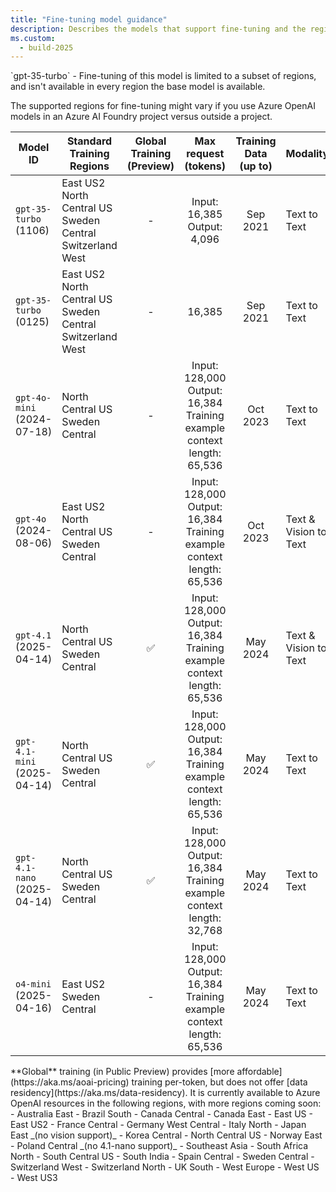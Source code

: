 ```yaml
---
title: "Fine-tuning model guidance"
description: Describes the models that support fine-tuning and the regions where fine-tuning is available.
ms.custom:
  - build-2025
---
```


<Note>
`gpt-35-turbo` - Fine-tuning of this model is limited to a subset of regions, and isn't available in every region the base model is available. 

The supported regions for fine-tuning might vary if you use Azure OpenAI models in an Azure AI Foundry project versus outside a project.
</Note>

|  Model ID  | Standard Training Regions | Global Training (Preview) | Max request (tokens) | Training Data (up to) | Modality |
|  --- | --- | :---: | :---: | :---: | --- |
| `gpt-35-turbo` (1106) | East US2 <br/> North Central US <br/> Sweden Central <br/> Switzerland West | - | Input: 16,385<br/> Output: 4,096 |  Sep 2021 | Text to Text |
| `gpt-35-turbo` (0125)  | East US2 <br/> North Central US <br/> Sweden Central <br/> Switzerland West | - | 16,385 | Sep 2021 | Text to Text |
| `gpt-4o-mini` (2024-07-18) | North Central US <br/> Sweden Central | - | Input: 128,000 <br/> Output: 16,384  <br/> Training example context length: 65,536 | Oct 2023 | Text to Text |
| `gpt-4o` (2024-08-06) | East US2 <br/> North Central US <br/> Sweden Central | - | Input: 128,000 <br/> Output: 16,384  <br/> Training example context length: 65,536 | Oct 2023 | Text & Vision to Text |
| `gpt-4.1` (2025-04-14) | North Central US <br/> Sweden Central | ✅ | Input: 128,000 <br/> Output: 16,384 <br/> Training example context length: 65,536 | May 2024 | Text & Vision to Text |
| `gpt-4.1-mini` (2025-04-14) | North Central US <br/> Sweden Central | ✅ | Input: 128,000 <br/> Output: 16,384 <br/> Training example context length: 65,536 | May 2024 | Text to Text |
| `gpt-4.1-nano` (2025-04-14) | North Central US <br/> Sweden Central | ✅ | Input: 128,000 <br/> Output: 16,384 <br/> Training example context length: 32,768 | May 2024 | Text to Text |
| `o4-mini` (2025-04-16) | East US2 <br/> Sweden Central | - | Input: 128,000 <br/> Output: 16,384 <br/> Training example context length: 65,536 | May 2024 | Text to Text |

<Note>
**Global** training (in Public Preview) provides [more affordable](https://aka.ms/aoai-pricing) training per-token, but does not offer [data residency](https://aka.ms/data-residency). It is currently available to Azure OpenAI resources in the following regions, with more regions coming soon:
- Australia East
- Brazil South
- Canada Central
- Canada East
- East US
- East US2
- France Central
- Germany West Central
- Italy North
- Japan East _(no vision support)_
- Korea Central
- North Central US
- Norway East
- Poland Central _(no 4.1-nano support)_
- Southeast Asia
- South Africa North
- South Central US
- South India
- Spain Central
- Sweden Central
- Switzerland West
- Switzerland North
- UK South
- West Europe
- West US
- West US3
</Note>